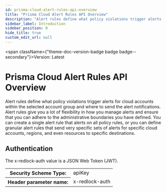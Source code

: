 ```yaml
---
id: prisma-cloud-alert-rules-api-overview
title: "Prisma Cloud Alert Rules API Overview"
description: "Alert rules define what policy violations trigger alerts for cloud accounts within the selected account group"
sidebar_label: Introduction
sidebar_position: 0
hide_title: true
custom_edit_url: null
---
```



<span className={"theme-doc-version-badge badge badge--secondary"}>Version: Latest</span>

<h1 className={"openapi__heading"}>Prisma Cloud Alert Rules API Overview</h1>



Alert rules define what policy violations trigger alerts for cloud accounts within the selected account group 
and where to send the alert notifications. Alert rules give you a lot of flexibility in how you manage alerts 
and ensure that you can adhere to the administrative boundaries you have defined. You can create a single 
alert rule that alerts on all policy rules, or you can define granular alert rules that send very specific 
sets of alerts for specific cloud accounts, regions, and even resources to specific destinations.


<div style={{"marginBottom":"2rem"}}><h2 id={"authentication"} style={{"marginBottom":"1rem"}}>Authentication</h2><SchemaTabs className={"openapi-tabs__security-schemes"}><TabItem label={"API Key: x-redlock-auth"} value={"x-redlock-auth"}>

The x-redlock-auth value is a JSON Web Token (JWT).

<div><table><tbody><tr><th>Security Scheme Type:</th><td>apiKey</td></tr><tr><th>Header parameter name:</th><td>x-redlock-auth</td></tr></tbody></table></div></TabItem></SchemaTabs></div>
      